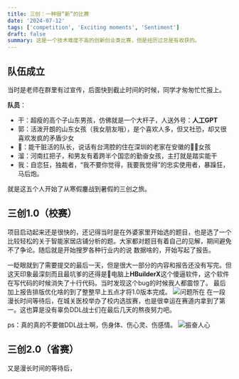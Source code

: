 ```yaml
---
title: 三创：一种很“新”的比赛
date: '2024-07-12'
tags: ['competition', 'Exciting moments', 'Sentiment']
draft: false
summary: 这是一个技术难度不高的创新创业类比赛，但是经历过总是有收获的。
---
```


## 队伍成立
当时是老师在群里有过宣传，后面快到截止时间的时候，同学才匆匆忙忙报上。

**队员**：
- 干：超瘦的高个子山东男孩，仿佛就是一个大杆子，人送外号：**人工GPT**
- 郭：活泼开朗的山东女孩（我女朋友哦），是个喜欢人多，但又社恐，却又很喜欢发疯的矛盾少女
- 🐷：能干脏活的队长，说话有台湾腔的住在深圳的老家在安徽的🐷🐷女孩
- 溜：河南扛把子，和男友有着跨半个国恋的勤奋女孩，主打就是踏实能干
- 我：自恋狂，独裁者，“我不要你觉得，我要我觉得”的忠实使用者，暴躁狂，马后炮。

就是这五个人开始了从寒假鏖战到暑假的三创之旅。

## 三创1.0（校赛）

项目启动起来还是很快的，还记得当时是在外婆家里开始选的题目，也是选了一个比较轻松的关于智能家居店铺分析的题。大家都对题目有着自己的见解，期间避免不了争论。随后就是开始搜罗各种行业内的说
数据啥的，开始写起了报告。

一眨眼就到了需要提交的最后一天，但是很大一部分的内容和报告还没有写完。但这天印象最深刻而且最坑爹的还得是🐷电脑上**HBuilderX**这个傻逼软件，这个软件在写代码的时候消失了十行代码。当时发现这个bug的时候我人都震惊了。
最后加上报告排版优化啥的到了整整早上五点才将1.0版本完成。
![问题所在](/static/images/ThreeCreation/image1.png)
在一段漫长时间等待后，在城关医校举办了校内选拔赛，也是很幸运在赛道内拿到了第一。这也算是没有辜负DDL战士们在最后几天的熬夜努力吧。

ps：真的真的不要做DDL战士啊，伤身体、伤心灵、伤感情。
![振奋人心](/static/images/ThreeCreation/image2.png)

## 三创2.0（省赛）
又是漫长时间的等待后，